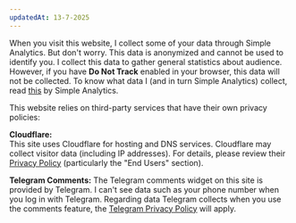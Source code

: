 ```yaml
---
updatedAt: 13-7-2025
---
```


When you visit this website, I collect some of your data through Simple Analytics. But don't worry. This data is anonymized and cannot be used to identify you. I collect this data to gather general statistics about audience. However, if you have **Do Not Track** enabled in your browser, this data will not be collected. To know what data I (and in turn Simple Analytics) collect, read [this](https://docs.simpleanalytics.com/what-we-collect) by Simple Analytics.

This website relies on third-party services that have their own privacy policies:

**Cloudflare:**  
This site uses Cloudflare for hosting and DNS services. Cloudflare may collect visitor data (including IP addresses). For details, please review their [Privacy Policy](https://www.cloudflare.com/privacypolicy/) (particularly the "End Users" section).

**Telegram Comments:**
The Telegram comments widget on this site is provided by Telegram. I can't see data such as your phone number when you log in with Telegram. Regarding data Telegram collects when you use the comments feature, the [Telegram Privacy Policy](https://telegram.org/privacy) will apply.
